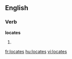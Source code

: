 
==English==

===Verb===
'''locates'''

# {{third-person singular of|[[locate]]}}

[[fr:locates]]
[[hu:locates]]
[[vi:locates]]